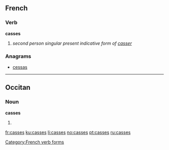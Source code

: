 ==French==

===Verb===
'''casses'''
# ''second person singular present indicative form of [[casser]]''

===Anagrams===
* [[cessas#French|cessas]]

----

==Occitan==

===Noun===
'''casses''' {{m|p}}

# {{plural of|casse|lang=oc}}

[[Category:French verb forms]]

[[fr:casses]]
[[ku:casses]]
[[li:casses]]
[[no:casses]]
[[pt:casses]]
[[ru:casses]]